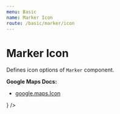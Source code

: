 ```yaml
---
menu: Basic
name: Marker Icon
route: /basic/marker/icon
---
```




# Marker Icon

Defines icon options of `Marker` component.

**Google Maps Docs:**

- [google.maps.Icon](https://developers.google.com/maps/documentation/javascript/reference#Icon)

<Playground>
  <DocsMap>
    <Marker
      label="Label"
      position={{ lat: 36, lng: -122 }}
      icon={
        <MarkerIcon
          url="https://svgshare.com/i/8b5.svg"
          origin={{ x: 0, y: 0 }}
          anchor={{ x: 50, y: 50 }}
          labelOrigin={{ x: 50, y: 50 }}
          size={{ width: 100, height: 100 }}
          scaledSize={{ width: 100, height: 100 }}
        />
      }
    />
  </DocsMap>
</Playground>

<PropsTable of={MarkerIcon} />
